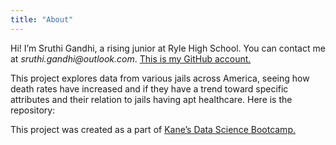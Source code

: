 ```yaml
---
title: "About"
---
```


Hi! I'm Sruthi Gandhi, a rising junior at Ryle High School. You can contact me at *sruthi.gandhi\@outlook.com*. [This is my GitHub account.](https://github.com/sruthigandhi/)

This project explores data from various jails across America, seeing how death rates have increased and if they have a trend toward specific attributes and their relation to jails having apt healthcare. Here is the repository:

This project was created as a part of [Kane’s Data Science Bootcamp.](https://bootcamp.davidkane.info/)
